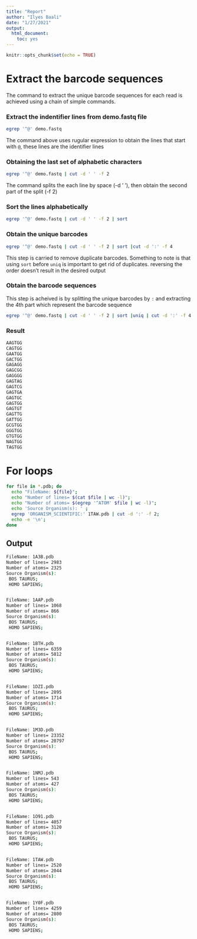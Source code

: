 ```yaml
---
title: "Report"
author: "Ilyes Baali"
date: "1/27/2021"
output: 
  html_document: 
    toc: yes
---
```


```r
knitr::opts_chunk$set(echo = TRUE)
```

# Extract the barcode sequences
The command to extract the unique barcode sequences for each read is achieved using a chain of simple commands.

### Extract the indentifier lines from demo.fastq file
```bash
egrep '^@' demo.fastq
```
The command above uses rugular expression to obtain the lines that start with `@`, these lines are the identifier lines

### Obtaining the last set of alphabetic characters 

```bash
egrep '^@' demo.fastq | cut -d ' ' -f 2
```
The command splits the each line by space (-d ' '), then obtain the second part of the split (-f 2)

### Sort the lines alphabetically
```bash
egrep '^@' demo.fastq | cut -d ' ' -f 2 | sort
```

### Obtain the unique barcodes 
```bash
egrep '^@' demo.fastq | cut -d ' ' -f 2 | sort |cut -d ':' -f 4
```
This step is carried to remove duplicate barcodes. Something to note is that using `sort` before `uniq` is important to get rid of duplicates. reversing the order doesn't result in the desired output

### Obtain the barcode sequences
This step is acheived is by splitting the unique barcodes by `:` and extracting the 4th part which represent the barcode sequence
```bash
egrep '^@' demo.fastq | cut -d ' ' -f 2 | sort |uniq | cut -d ':' -f 4
```

### Result
```bash
AAGTGG
CAGTGG
GAATGG
GACTGG
GAGAGG
GAGCGG
GAGGGG
GAGTAG
GAGTCG
GAGTGA
GAGTGC
GAGTGG
GAGTGT
GAGTTG
GATTGG
GCGTGG
GGGTGG
GTGTGG
NAGTGG
TAGTGG
```


# For loops

```bash
for file in *.pdb; do 
  echo "FileName: ${file}"; 
  echo "Number of lines= $(cat $file | wc -l)"; 
  echo "Number of atoms= $(egrep '^ATOM' $file | wc -l)";
  echo 'Source Organism(s): ' ;
  egrep 'ORGANISM_SCIENTIFIC:' 1TAW.pdb | cut -d ':' -f 2; 
  echo -e '\n';  
done
```

## Output
```bash

FileName: 1A3B.pdb
Number of lines= 2983
Number of atoms= 2325
Source Organism(s): 
 BOS TAURUS;                                     
 HOMO SAPIENS;                                   


FileName: 1AAP.pdb
Number of lines= 1068
Number of atoms= 866
Source Organism(s): 
 BOS TAURUS;                                     
 HOMO SAPIENS;                                   


FileName: 1BTH.pdb
Number of lines= 6359
Number of atoms= 5812
Source Organism(s): 
 BOS TAURUS;                                     
 HOMO SAPIENS;                                   


FileName: 1DZI.pdb
Number of lines= 2895
Number of atoms= 1714
Source Organism(s): 
 BOS TAURUS;                                     
 HOMO SAPIENS;                                   


FileName: 1M3D.pdb
Number of lines= 23352
Number of atoms= 20797
Source Organism(s): 
 BOS TAURUS;                                     
 HOMO SAPIENS;                                   


FileName: 1NMJ.pdb
Number of lines= 543
Number of atoms= 427
Source Organism(s): 
 BOS TAURUS;                                     
 HOMO SAPIENS;                                   


FileName: 1O91.pdb
Number of lines= 4057
Number of atoms= 3120
Source Organism(s): 
 BOS TAURUS;                                     
 HOMO SAPIENS;                                   


FileName: 1TAW.pdb
Number of lines= 2520
Number of atoms= 2044
Source Organism(s): 
 BOS TAURUS;                                     
 HOMO SAPIENS;                                   


FileName: 1Y0F.pdb
Number of lines= 4259
Number of atoms= 2800
Source Organism(s): 
 BOS TAURUS;                                     
 HOMO SAPIENS;

```

